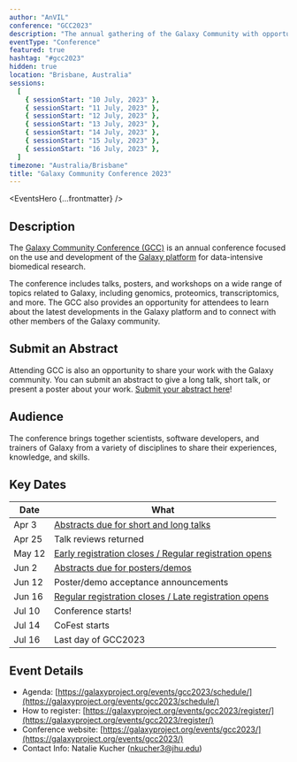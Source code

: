 ```yaml
---
author: "AnVIL"
conference: "GCC2023"
description: "The annual gathering of the Galaxy Community with opportunities to hear latest developments, get training, and meet everyone involved."
eventType: "Conference"
featured: true
hashtag: "#gcc2023"
hidden: true
location: "Brisbane, Australia"
sessions:
  [
    { sessionStart: "10 July, 2023" },
    { sessionStart: "11 July, 2023" },
    { sessionStart: "12 July, 2023" },
    { sessionStart: "13 July, 2023" },
    { sessionStart: "14 July, 2023" },
    { sessionStart: "15 July, 2023" },
    { sessionStart: "16 July, 2023" },
  ]
timezone: "Australia/Brisbane"
title: "Galaxy Community Conference 2023"
---
```


<EventsHero {...frontmatter} />

## Description

The [Galaxy Community Conference (GCC)](https://galaxyproject.org/gcc) is an annual conference focused on the use and development of the [Galaxy platform](https://galaxyproject.org/) for data-intensive biomedical research.

The conference includes talks, posters, and workshops on a wide range of topics related to Galaxy, including genomics, proteomics, transcriptomics, and more. The GCC also provides an opportunity for attendees to learn about the latest developments in the Galaxy platform and to connect with other members of the Galaxy community.

## Submit an Abstract

Attending GCC is also an opportunity to share your work with the Galaxy community. You can submit an abstract to give a long talk, short talk, or present a poster about your work.
[Submit your abstract here](https://galaxyproject.org/events/gcc2023/abstracts/)!

## Audience

The conference brings together scientists, software developers, and trainers of Galaxy from a variety of disciplines to share their experiences, knowledge, and skills.

## Key Dates

| Date   | What                                                                                                         |
| ------ | ------------------------------------------------------------------------------------------------------------ |
| Apr 3  | [Abstracts due for short and long talks](https://galaxyproject.org/events/gcc2023/abstracts/)                |
| Apr 25 | Talk reviews returned                                                                                        |
| May 12 | [Early registration closes / Regular registration opens](https://galaxyproject.org/events/gcc2023/register/) |
| Jun 2  | [Abstracts due for posters/demos](https://galaxyproject.org/events/gcc2023/abstracts/)                       |
| Jun 12 | Poster/demo acceptance announcements                                                                         |
| Jun 16 | [Regular registration closes / Late registration opens](https://galaxyproject.org/events/gcc2023/register/)  |
| Jul 10 | Conference starts!                                                                                           |
| Jul 14 | CoFest starts                                                                                                |
| Jul 16 | Last day of GCC2023                                                                                          |

## Event Details

- Agenda: [https://galaxyproject.org/events/gcc2023/schedule/](https://galaxyproject.org/events/gcc2023/schedule/)
- How to register: [https://galaxyproject.org/events/gcc2023/register/](https://galaxyproject.org/events/gcc2023/register/)
- Conference website: [https://galaxyproject.org/events/gcc2023/](https://galaxyproject.org/events/gcc2023/)
- Contact Info: Natalie Kucher ([nkucher3@jhu.edu](mailto:nkucher3@jhu.edu))
